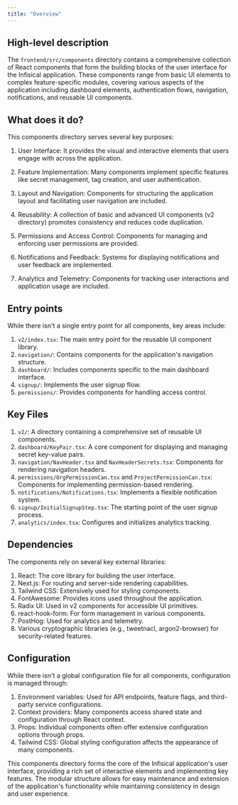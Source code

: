 ```yaml
---
title: "Overview"
---
```


## High-level description
The `frontend/src/components` directory contains a comprehensive collection of React components that form the building blocks of the user interface for the Infisical application. These components range from basic UI elements to complex feature-specific modules, covering various aspects of the application including dashboard elements, authentication flows, navigation, notifications, and reusable UI components.

## What does it do?
This components directory serves several key purposes:

1. User Interface: It provides the visual and interactive elements that users engage with across the application.

2. Feature Implementation: Many components implement specific features like secret management, tag creation, and user authentication.

3. Layout and Navigation: Components for structuring the application layout and facilitating user navigation are included.

4. Reusability: A collection of basic and advanced UI components (v2 directory) promotes consistency and reduces code duplication.

5. Permissions and Access Control: Components for managing and enforcing user permissions are provided.

6. Notifications and Feedback: Systems for displaying notifications and user feedback are implemented.

7. Analytics and Telemetry: Components for tracking user interactions and application usage are included.

## Entry points
While there isn't a single entry point for all components, key areas include:

1. `v2/index.tsx`: The main entry point for the reusable UI component library.
2. `navigation/`: Contains components for the application's navigation structure.
3. `dashboard/`: Includes components specific to the main dashboard interface.
4. `signup/`: Implements the user signup flow.
5. `permissions/`: Provides components for handling access control.

## Key Files
1. `v2/`: A directory containing a comprehensive set of reusable UI components.
2. `dashboard/KeyPair.tsx`: A core component for displaying and managing secret key-value pairs.
3. `navigation/NavHeader.tsx` and `NavHeaderSecrets.tsx`: Components for rendering navigation headers.
4. `permissions/OrgPermissionCan.tsx` and `ProjectPermissionCan.tsx`: Components for implementing permission-based rendering.
5. `notifications/Notifications.tsx`: Implements a flexible notification system.
6. `signup/InitialSignupStep.tsx`: The starting point of the user signup process.
7. `analytics/index.tsx`: Configures and initializes analytics tracking.

## Dependencies
The components rely on several key external libraries:

1. React: The core library for building the user interface.
2. Next.js: For routing and server-side rendering capabilities.
3. Tailwind CSS: Extensively used for styling components.
4. FontAwesome: Provides icons used throughout the application.
5. Radix UI: Used in v2 components for accessible UI primitives.
6. react-hook-form: For form management in various components.
7. PostHog: Used for analytics and telemetry.
8. Various cryptographic libraries (e.g., tweetnacl, argon2-browser) for security-related features.

## Configuration
While there isn't a global configuration file for all components, configuration is managed through:

1. Environment variables: Used for API endpoints, feature flags, and third-party service configurations.
2. Context providers: Many components access shared state and configuration through React context.
3. Props: Individual components often offer extensive configuration options through props.
4. Tailwind CSS: Global styling configuration affects the appearance of many components.

This components directory forms the core of the Infisical application's user interface, providing a rich set of interactive elements and implementing key features. The modular structure allows for easy maintenance and extension of the application's functionality while maintaining consistency in design and user experience.